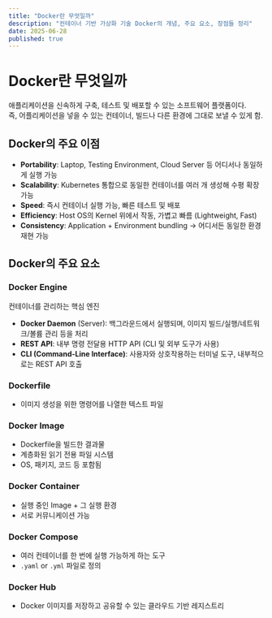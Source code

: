 ```yaml
---
title: "Docker란 무엇일까"
description: "컨테이너 기반 가상화 기술 Docker의 개념, 주요 요소, 장점들 정리"
date: 2025-06-28
published: true
---
```


# Docker란 무엇일까

애플리케이션을 신속하게 구축, 테스트 및 배포할 수 있는 소프트웨어 플랫폼이다.  
즉, 어플리케이션을 넣을 수 있는 컨테이너, 빌드나 다른 환경에 그대로 보낼 수 있게 함.

## Docker의 주요 이점

- **Portability**: Laptop, Testing Environment, Cloud Server 등 어디서나 동일하게 실행 가능
- **Scalability**: Kubernetes 통합으로 동일한 컨테이너를 여러 개 생성해 수평 확장 가능
- **Speed**: 즉시 컨테이너 실행 가능, 빠른 테스트 및 배포
- **Efficiency**: Host OS의 Kernel 위에서 작동, 가볍고 빠름 (Lightweight, Fast)
- **Consistency**: Application + Environment bundling → 어디서든 동일한 환경 재현 가능

## Docker의 주요 요소

### Docker Engine
컨테이너를 관리하는 핵심 엔진

- **Docker Daemon** (Server): 백그라운드에서 실행되며, 이미지 빌드/실행/네트워크/볼륨 관리 등을 처리
- **REST API**: 내부 명령 전달용 HTTP API (CLI 및 외부 도구가 사용)
- **CLI (Command-Line Interface)**: 사용자와 상호작용하는 터미널 도구, 내부적으로는 REST API 호출

### Dockerfile
- 이미지 생성을 위한 명령어를 나열한 텍스트 파일

### Docker Image
- Dockerfile을 빌드한 결과물
- 계층화된 읽기 전용 파일 시스템
- OS, 패키지, 코드 등 포함됨

### Docker Container
- 실행 중인 Image + 그 실행 환경
- 서로 커뮤니케이션 가능

### Docker Compose
- 여러 컨테이너를 한 번에 실행 가능하게 하는 도구
- `.yaml` or `.yml` 파일로 정의

### Docker Hub
- Docker 이미지를 저장하고 공유할 수 있는 클라우드 기반 레지스트리